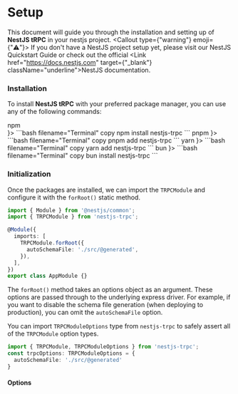
# Setup
This document will guide you through the installation and setting up of **NestJS tRPC** in your nestjs project.
<Callout type={"warning"} emoji={"⚠️"}>
  If you don't have a NestJS project setup yet, please visit our <Link href="/nestjs" className="underline">NestJS Quickstart Guide</Link> or check out the official <Link href="https://docs.nestjs.com" target={"_blank"} className="underline">NestJS documentation</Link>.
</Callout>


### Installation
To install **NestJS tRPC** with your preferred package manager, you can use any of the following commands:

<div className="flex w-full flex-col pt-5">
  <Tabs aria-label="options" color="primary" variant="underlined">
    <Tab key="npm" title={
      <div className="flex items-center space-x-2">
          <NpmIcon width={20}/><span>npm</span>
      </div>
    }>
      ```bash filename="Terminal" copy
      npm install nestjs-trpc
      ```
    </Tab>
    <Tab key="pnpm" title={
      <div className="flex items-center space-x-2">
        <PnpmIcon width={20}/><span>pnpm</span>
      </div>
    }>
      ```bash filename="Terminal" copy
      pnpm add nestjs-trpc
      ```
    </Tab>
    <Tab key="yarn" title={
      <div className="flex items-center space-x-2">
        <YarnIcon width={20}/><span>yarn</span>
      </div>
    }>
      ```bash filename="Terminal" copy
      yarn add nestjs-trpc
      ```
    </Tab>
    <Tab key="bun" title={
      <div className="flex items-center space-x-2">
        <BunIcon width={20}/><span>bun</span>
      </div>
    }>
      ```bash filename="Terminal" copy
      bun install nestjs-trpc
      ```
    </Tab>
  </Tabs>
</div>

### Initialization
Once the packages are installed, we can import the `TRPCModule` and configure it with the `forRoot()` static method.
```typescript filename="app.module.ts"
import { Module } from '@nestjs/common';
import { TRPCModule } from 'nestjs-trpc';

@Module({
  imports: [
    TRPCModule.forRoot({
      autoSchemaFile: './src/@generated',
    }),
  ],
})
export class AppModule {}
```
The `forRoot()` method takes an options object as an argument. These options are passed through to the underlying express driver. For example, if you want to disable the schema file generation (when deploying to production), you can omit the `autoSchemaFile` option.

  You can import `TRPCModuleOptions` type from `nestjs-trpc` to safely assert all of the `TRPCModule` option types.
  ```typescript
  import { TRPCModule, TRPCModuleOptions } from 'nestjs-trpc';
  const trpcOptions: TRPCModuleOptions = {
    autoSchemaFile: './src/@generated'
  }
  ```
#### Options
<br/>
<TrpcModuleOptionsTable />
